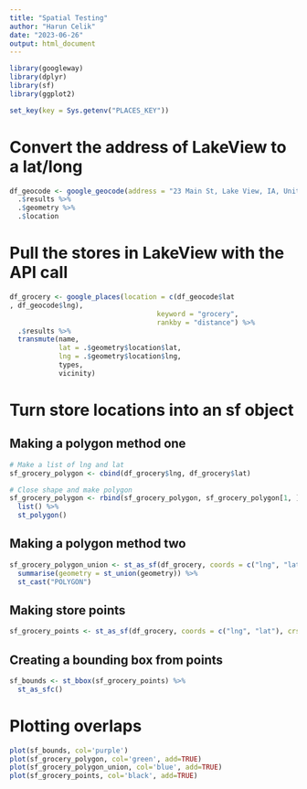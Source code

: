```yaml
---
title: "Spatial Testing"
author: "Harun Celik"
date: "2023-06-26"
output: html_document
---
```



```r
library(googleway)
library(dplyr)
library(sf)
library(ggplot2)
```

```r
set_key(key = Sys.getenv("PLACES_KEY"))
```

# Convert the address of LakeView to a lat/long 
```r
df_geocode <- google_geocode(address = "23 Main St, Lake View, IA, United States, Iowa") %>%
  .$results %>%
  .$geometry %>%
  .$location
```

# Pull the stores in LakeView with the API call
```r
df_grocery <- google_places(location = c(df_geocode$lat
, df_geocode$lng), 
                                    keyword = "grocery", 
                                    rankby = "distance") %>%
  .$results %>%
  transmute(name, 
            lat = .$geometry$location$lat, 
            lng = .$geometry$location$lng, 
            types,
            vicinity)
```

# Turn store locations into an sf object
## Making a polygon method one
```r
# Make a list of lng and lat
sf_grocery_polygon <- cbind(df_grocery$lng, df_grocery$lat)

# Close shape and make polygon
sf_grocery_polygon <- rbind(sf_grocery_polygon, sf_grocery_polygon[1, ]) %>%
  list() %>%
  st_polygon()
```

## Making a polygon method two
```r
sf_grocery_polygon_union <- st_as_sf(df_grocery, coords = c("lng", "lat"), crs = 4326) %>%
  summarise(geometry = st_union(geometry)) %>%
  st_cast("POLYGON")
```

## Making store points
```r
sf_grocery_points <- st_as_sf(df_grocery, coords = c("lng", "lat"), crs = 4326)
```

## Creating a bounding box from points
```r
sf_bounds <- st_bbox(sf_grocery_points) %>% 
  st_as_sfc()
```

# Plotting overlaps
```r
plot(sf_bounds, col='purple')
plot(sf_grocery_polygon, col='green', add=TRUE)
plot(sf_grocery_polygon_union, col='blue', add=TRUE)
plot(sf_grocery_points, col='black', add=TRUE)
```



